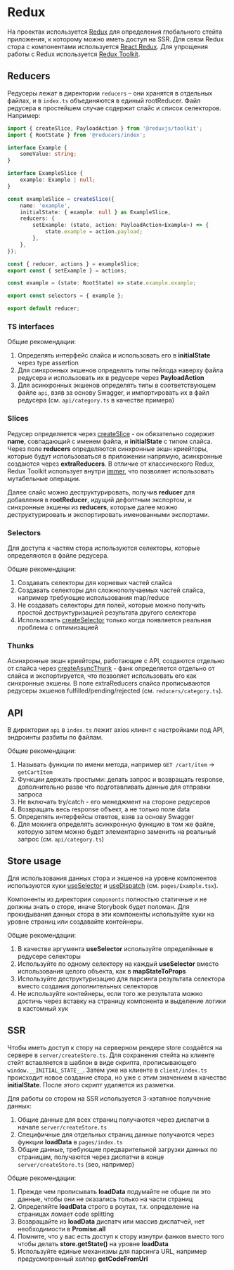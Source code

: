 
<Meta title="Styleguide / Redux" />

# Redux

На проектах используется [Redux](https://redux.js.org/) для определения глобального стейта приложения, к которому можно иметь доступ на SSR. Для связи Redux стора с компонентами используется [React Redux](https://react-redux.js.org/). Для упрощения работы с Redux используется [Redux Toolkit](https://redux-toolkit.js.org/).

## Reducers

Редусеры лежат в директории `reducers` – они хранятся в отдельных файлах, и в `index.ts` объединяются в единый rootReducer. Файл редусера в простейшем случае содержит слайс и список селекторов. Например:

```ts
import { createSlice, PayloadAction } from '@reduxjs/toolkit';
import { RootState } from '@reducers/index';

interface Example {
    someValue: string;
}

interface ExampleSlice {
    example: Example | null;
}

const exampleSlice = createSlice({
    name: 'example',
    initialState: { example: null } as ExampleSlice,
    reducers: {
        setExample: (state, action: PayloadAction<Example>) => {
            state.example = action.payload;
        },
    },
});

const { reducer, actions } = exampleSlice;
export const { setExample } = actions;

const example = (state: RootState) => state.example.example;

export const selectors = { example };

export default reducer;
```

### TS interfaces

Общие рекомендации:

1. Определять интерфейс слайса и использовать его в **initialState** через type assertion
1. Для синхронных экшенов определять типы пейлода наверху файла редусера и использовать их в редусере через **PayloadAction**
1. Для асинхронных экшенов определять типы в соответствующем файле `api`, взяв за основу Swagger, и импортировать их в файл редусера (см. `api/category.ts` в качестве примера)

### Slices

Редусер определяется через [createSlice](https://redux-toolkit.js.org/api/createSlice) - он обязательно содержит **name**, совпадающий с именем файла, и **initialState** с типом слайса. Через поле **reducers** определяются синхронные экшн криейторы, которые будут использоваться в приложении напрямую, асинхронные создаются через **extraReducers**. В отличие от классического Redux, Redux Toolkit использует внутри [immer](https://github.com/immerjs/immer), что позволяет использовать мутабельные операции.

Далее слайс можно деструктурировать, получив **reducer** для добавления в **rootReducer**, идущий дефолтным экспортом, и синхронные экшены из **reducers**, которые далее можно деструктурировать и экспортировать именованными экспортами.

### Selectors

Для доступа к частям стора используются селекторы, которые определяются в файле редусера.

Общие рекомендации:

1. Создавать селекторы для корневых частей слайса
1. Создавать селекторы для сложнополучаемых частей слайса, например требующие использования map/reduce
1. Не создавать селекторы для полей, которые можно получить простой деструктуризацией результата другого селектора
1. Использовать [createSelector](https://github.com/reduxjs/reselect#reselect) только когда появляется реальная проблема с оптимизацией

### Thunks

Асинхронные экшн криейторы, работающие с API, создаются отдельно от слайса через [createAsyncThunk](https://redux-toolkit.js.org/api/createAsyncThunk) - фанк определяется отдельно от слайса и экспортируется, что позволяет использовать его как синхронные экшены. В поле extraReducers слайса прописываются редусеры экшенов fulfilled/pending/rejected (см. `reducers/category.ts`).

## API

В директории `api` в `index.ts` лежит axios клиент с настройками под API, эндроинты разбиты по файлам.

Общие рекомендации:

1. Называть функции по имени метода, например `GET /cart/item` -> `getCartItem`
1. Функции держать простыми: делать запрос и возвращать response, дополнительно разве что подготавливать данные для отправки запроса
1. Не включать try/catch - его менеджмент на стороне редусеров
1. Возвращать весь response объект, а не только поле data
1. Определять интерфейсы ответов, взяв за основу Swagger
1. Для мокинга определять асинхронную функцию в том же файле, которую затем можно будет элементарно заменить на реальный запрос (см. `api/category.ts`)

## Store usage

Для использования данных стора и экшенов на уровне компонентов используются хуки [useSelector](https://react-redux.js.org/api/hooks#useselector) и [useDispatch](https://react-redux.js.org/api/hooks#usedispatch) (см. `pages/Example.tsx`).

Компоненты из директории `components` полностью статичные и не должны знать о сторе, иначе Storybook будет поломан. Для прокидывания данных стора в эти компоненты используйте хуки на уровне страниц или создавайте контейнеры.

Общие рекомендации:

1. В качестве аргумента **useSelector** используйте определённые в редусере селекторы
1. Используйте по одному селектору на каждый **useSelector** вместо использования целого объекта, как в **mapStateToProps**
1. Используйте деструктуризацию для парсинга результата селектора вместо создания дополнительных селекторов
1. Не используйте контейнеры, если того же результата можно достичь через вставку на страницу компонента и выделение логики в кастомный хук

## SSR

Чтобы иметь доступ к стору на серверном рендере store создаётся на сервере в `server/createStore.ts`. Для сохранения стейта на клиенте стейт вставляется в шаблон в виде скрипта, прописывающего `window.__INITIAL_STATE__`. Затем уже на клиенте в `client/index.ts` происходит новое создание стора, но уже с этим значением в качестве **initialState**. После этого скрипт удаляется из разметки.

Для работы со стором на SSR используется 3-хэтапное получение данных:

1. Общие данные для всех страниц получаются через диспатчи в начале `server/createStore.ts`
1. Специфичные для отдельных страниц данные получаются через функции **loadData** в `pages/index.ts`
1. Общие данные, требующие предварительной загрузки данных по страницам, получаются через диспатчи в конце `server/createStore.ts` (seo, например)

Общие рекомендации:

1. Прежде чем прописывать **loadData** подумайте не общие ли это данные, чтобы они не оказались только на части страниц
1. Определяйте **loadData** строго в роутах, т.к. определение на страницах ломает code splitting
1. Возвращайте из **loadData** диспатч или массив диспатчей, нет необходимости в **Promise.all**
1. Помните, что у вас есть доступ к стору изнутри фанков вместо того чтобы делать **store.getState()** на уровне **loadData**
1. Используйте единые механизмы для парсинга URL, например предусмотренный хелпер **getCodeFromUrl**
